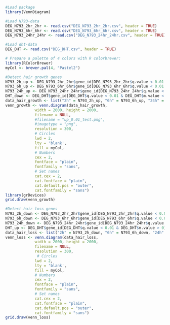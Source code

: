 ```r
#Load package
library(VennDiagram)
```

```r
#Load N793-data
DEG_N793_2hr_2hr <- read.csv("DEG_N793_2hr_2hr.csv", header = TRUE)
DEG_N793_6hr_6hr <- read.csv("DEG_N793_6hr_6hr.csv", header = TRUE)
DEG_N793_24hr_24hr <- read.csv("DEG_N793_24hr_24hr.csv", header = TRUE)

#Load dht-data
DEG_DHT <- read.csv("DEG_DHT.csv", header = TRUE)
```

```r
# Prepare a palette of 4 colors with R colorbrewer:
library(RColorBrewer)
myCol <- brewer.pal(4, "Pastel2")
```

```r
#Detect hair growth genes
N793_2h_up <- DEG_N793_2hr_2hr$gene_id[DEG_N793_2hr_2hr$q.value < 0.01 & DEG_N793_2hr_2hr$m.value > 0]
N793_6h_up <- DEG_N793_6hr_6hr$gene_id[DEG_N793_6hr_6hr$q.value < 0.01 & DEG_N793_6hr_6hr$m.value > 0]
N793_24h_up <- DEG_N793_24hr_24hr$gene_id[DEG_N793_24hr_24hr$q.value < 0.01 & DEG_N793_24hr_24hr$m.value > 0]
DHT_down <- DEG_DHT$gene_id[DEG_DHT$q.value < 0.01 & DEG_DHT$m.value < 0]
data_hair_growth <- list("2h" = N793_2h_up, "6h" = N793_6h_up, "24h" = N793_24h_up, "DHT" = DHT_down)
venn_growth <- venn.diagram(data_hair_growth, 
             width = 2000, height = 2000,
             filename = NULL,
             #filename = "up_0.01_test.png", 
             #imagetype = "png",
             resolution = 300,
             # Circles
             lwd = 2,
             lty = 'blank',
             fill = myCol,
             # Numbers
             cex = 2,
             fontface = "plain",
             fontfamily = "sans",
             # Set names
             cat.cex = 2,
             cat.fontface = "plain",
             cat.default.pos = "outer",
             cat.fontfamily = "sans")
library(grDevices)
grid.draw(venn_growth)
```

```r
#Detect hair loss genes
N793_2h_down <- DEG_N793_2hr_2hr$gene_id[DEG_N793_2hr_2hr$q.value < 0.01 & DEG_N793_2hr_2hr$m.value < 0]
N793_6h_down <- DEG_N793_6hr_6hr$gene_id[DEG_N793_6hr_6hr$q.value < 0.01 & DEG_N793_6hr_6hr$m.value < 0]
N793_24h_down <- DEG_N793_24hr_24hr$gene_id[DEG_N793_24hr_24hr$q.value < 0.01 & DEG_N793_24hr_24hr$m.value < 0]
DHT_up <- DEG_DHT$gene_id[DEG_DHT$q.value < 0.01 & DEG_DHT$m.value > 0]
data_hair_loss <- list("2h" = N793_2h_down, "6h" = N793_6h_down, "24h" = N793_24h_down, "DHT" = DHT_up)
venn_loss <- venn.diagram(data_hair_loss, 
             width = 2000, height = 2000,
             filename = NULL,
             resolution = 300,
              # Circles
             lwd = 2,
             lty = 'blank',
             fill = myCol,
             # Numbers
             cex = 2,
             fontface = "plain",
             fontfamily = "sans",
             # Set names
             cat.cex = 2,
             cat.fontface = "plain",
             cat.default.pos = "outer",
             cat.fontfamily = "sans")
grid.draw(venn_loss)
```